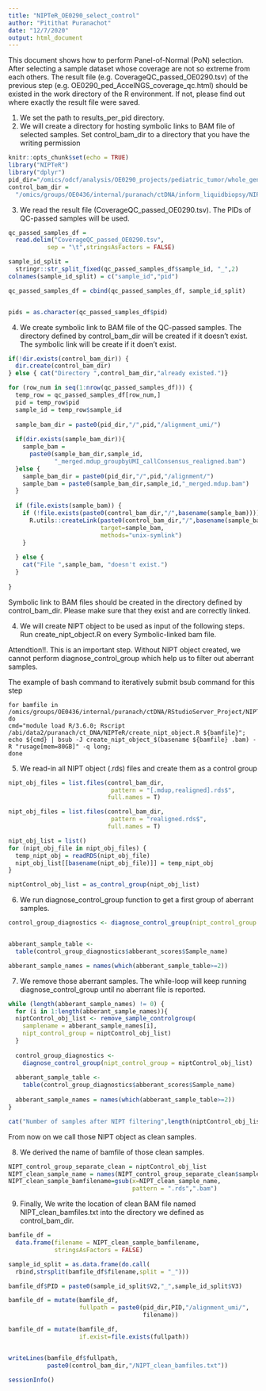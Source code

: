 ```yaml
---
title: "NIPTeR_OE0290_select_control"
author: "Pitithat Puranachot"
date: "12/7/2020"
output: html_document
---
```


This document shows how to perform Panel-of-Normal (PoN) selection. After selecting a sample dataset whose coverage are not so extreme from each others. The result file (e.g. CoverageQC_passed_OE0290.tsv) of the previous step (e.g. OE0290_ped_AccelNGS_coverage_qc.html)  should be existed in the work directory of the R environment. If not, please find out where exactly the result file were saved.

1. We set the path to results_per_pid directory.
2. We will create a directory for hosting symbolic links to BAM file of selected samples. Set control_bam_dir to a directory that you have the writing permission
```r
knitr::opts_chunk$set(echo = TRUE)
library("NIPTeR")
library("dplyr")
pid_dir="/omics/odcf/analysis/OE0290_projects/pediatric_tumor/whole_genome_sequencing/results_per_pid/"
control_bam_dir = 
  "/omics/groups/OE0436/internal/puranach/ctDNA/inform_liquidbiopsy/NIPTeR/control_samples_bams_OE0290_20201207"
```

3. We read the result file (CoverageQC_passed_OE0290.tsv). The PIDs of QC-passed samples will be used.

```r

qc_passed_samples_df =
  read.delim("CoverageQC_passed_OE0290.tsv",
           sep = "\t",stringsAsFactors = FALSE)

sample_id_split = 
  stringr::str_split_fixed(qc_passed_samples_df$sample_id, "_",2)
colnames(sample_id_split) = c("sample_id","pid")

qc_passed_samples_df = cbind(qc_passed_samples_df, sample_id_split)


pids = as.character(qc_passed_samples_df$pid)

```

4. We create symbolic link to BAM file of the QC-passed samples. The directory defined by control_bam_dir will be created if it doesn't exist. The symbolic link will be create if it doen't exist.
```r
if(!dir.exists(control_bam_dir)) {
  dir.create(control_bam_dir)
} else { cat("Directory ",control_bam_dir,"already existed.")}

for (row_num in seq(1:nrow(qc_passed_samples_df))) {
  temp_row = qc_passed_samples_df[row_num,]
  pid = temp_row$pid
  sample_id = temp_row$sample_id
  
  sample_bam_dir = paste0(pid_dir,"/",pid,"/alignment_umi/")
  
  if(dir.exists(sample_bam_dir)){
    sample_bam = 
      paste0(sample_bam_dir,sample_id,
             "_merged.mdup_groupbyUMI_callConsensus_realigned.bam")
  }else {
    sample_bam_dir = paste0(pid_dir,"/",pid,"/alignment/")
    sample_bam = paste0(sample_bam_dir,sample_id,"_merged.mdup.bam")
  }
  
  if (file.exists(sample_bam)) {
    if (!file.exists(paste0(control_bam_dir,"/",basename(sample_bam)))) {
      R.utils::createLink(paste0(control_bam_dir,"/",basename(sample_bam)),
                          target=sample_bam,
                          methods="unix-symlink")
    }
    
  } else {
    cat("File ",sample_bam, "doesn't exist.")
  }
  
}

```
Symbolic link to BAM files should be created in the directory defined by control_bam_dir. Please make sure that they exist and are correctly linked.

4. We will create NIPT object to be used as input of the following steps. Run create_nipt_object.R on every Symbolic-linked bam file. 

Attendtion!!. This is an important step. Without NIPT object created, we cannot perform diagnose_control_group which help us to filter out aberrant samples.

The example of bash command to iteratively submit bsub command for this step
```
for bamfile in /omics/groups/OE0436/internal/puranach/ctDNA/RStudioServer_Project/NIPTeR/control_samples_bams_OE0290_20201229*.bam; 
do 
cmd="module load R/3.6.0; Rscript /abi/data2/puranach/ct_DNA/NIPTeR/create_nipt_object.R ${bamfile}"; 
echo ${cmd} | bsub -J create_nipt_object_$(basename ${bamfile} .bam) -R "rusage[mem=80GB]" -q long; 
done

```

5. We read-in all NIPT object (.rds) files and create them as a control group
```r

nipt_obj_files = list.files(control_bam_dir,
                             pattern = "[.mdup,realigned].rds$",
                            full.names = T)

nipt_obj_files = list.files(control_bam_dir,
                             pattern = "realigned.rds$",
                            full.names = T)

nipt_obj_list = list()
for (nipt_obj_file in nipt_obj_files) {
  temp_nipt_obj = readRDS(nipt_obj_file)
  nipt_obj_list[[basename(nipt_obj_file)]] = temp_nipt_obj
}

niptControl_obj_list = as_control_group(nipt_obj_list)

```

6. We run diagnose_control_group function to get a first group of aberrant samples.
```r
control_group_diagnostics <- diagnose_control_group(nipt_control_group = niptControl_obj_list)


abberant_sample_table <-
  table(control_group_diagnostics$abberant_scores$Sample_name)

abberant_sample_names = names(which(abberant_sample_table>=2))

```

7. We remove those aberrant samples. The while-loop will keep running diagnose_control_group until no aberrant file is reported.

```r
while (length(abberant_sample_names) != 0) {
  for (i in 1:length(abberant_sample_names)){
  niptControl_obj_list <- remove_sample_controlgroup(
    samplename = abberant_sample_names[i],
    nipt_control_group = niptControl_obj_list)
  }
  
  control_group_diagnostics <- 
    diagnose_control_group(nipt_control_group = niptControl_obj_list)
  
  abberant_sample_table <-
    table(control_group_diagnostics$abberant_scores$Sample_name)
  
  abberant_sample_names = names(which(abberant_sample_table>=2))
}

cat("Number of samples after NIPT filtering",length(niptControl_obj_list$samples))
```
From now on we call those NIPT object as clean samples.

8. We derived the name of bamfile of those clean samples.
```r
NIPT_control_group_separate_clean = niptControl_obj_list
NIPT_clean_sample_name = names(NIPT_control_group_separate_clean$samples)
NIPT_clean_sample_bamfilename=gsub(x=NIPT_clean_sample_name,
                                   pattern = ".rds",".bam")

```


9. Finally, We write the location of clean BAM file named NIPT_clean_bamfiles.txt into the directory we defined as control_bam_dir.
```r

bamfile_df = 
  data.frame(filename = NIPT_clean_sample_bamfilename,
             stringsAsFactors = FALSE)

sample_id_split = as.data.frame(do.call(
  rbind,strsplit(bamfile_df$filename,split = "_")))

bamfile_df$PID = paste0(sample_id_split$V2,"_",sample_id_split$V3)            

bamfile_df = mutate(bamfile_df, 
                    fullpath = paste0(pid_dir,PID,"/alignment_umi/",
                                      filename))

bamfile_df = mutate(bamfile_df,
                    if.exist=file.exists(fullpath))


writeLines(bamfile_df$fullpath,
           paste0(control_bam_dir,"/NIPT_clean_bamfiles.txt"))
```



```r
sessionInfo()
```
